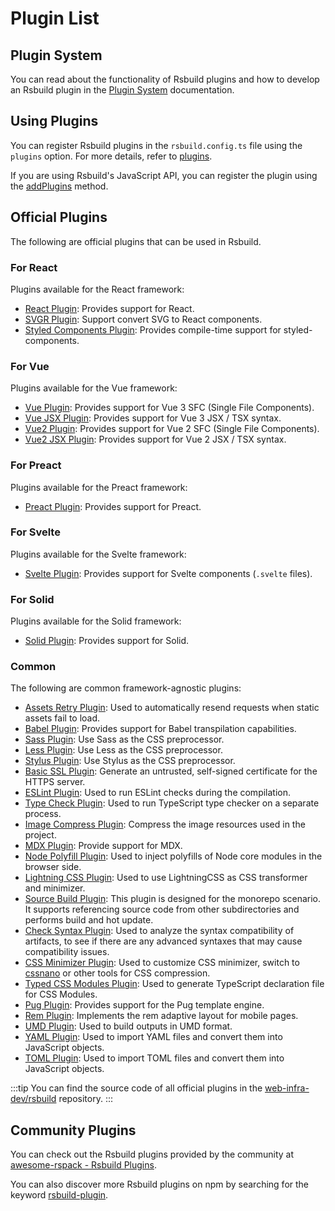 # Plugin List

## Plugin System

You can read about the functionality of Rsbuild plugins and how to develop an Rsbuild plugin in the [Plugin System](/plugins/dev/index) documentation.

## Using Plugins

You can register Rsbuild plugins in the `rsbuild.config.ts` file using the `plugins` option. For more details, refer to [plugins](/config/plugins).

If you are using Rsbuild's JavaScript API, you can register the plugin using the [addPlugins](/api/javascript-api/instance#rsbuildaddplugins) method.

## Official Plugins

The following are official plugins that can be used in Rsbuild.

### For React

Plugins available for the React framework:

- [React Plugin](/plugins/list/plugin-react): Provides support for React.
- [SVGR Plugin](/plugins/list/plugin-svgr): Support convert SVG to React components.
- [Styled Components Plugin](/plugins/list/plugin-styled-components): Provides compile-time support for styled-components.

### For Vue

Plugins available for the Vue framework:

- [Vue Plugin](/plugins/list/plugin-vue): Provides support for Vue 3 SFC (Single File Components).
- [Vue JSX Plugin](/plugins/list/plugin-vue-jsx): Provides support for Vue 3 JSX / TSX syntax.
- [Vue2 Plugin](/plugins/list/plugin-vue2): Provides support for Vue 2 SFC (Single File Components).
- [Vue2 JSX Plugin](/plugins/list/plugin-vue2-jsx): Provides support for Vue 2 JSX / TSX syntax.

### For Preact

Plugins available for the Preact framework:

- [Preact Plugin](/plugins/list/plugin-preact): Provides support for Preact.

### For Svelte

Plugins available for the Svelte framework:

- [Svelte Plugin](/plugins/list/plugin-svelte): Provides support for Svelte components (`.svelte` files).

### For Solid

Plugins available for the Solid framework:

- [Solid Plugin](/plugins/list/plugin-solid): Provides support for Solid.

### Common

The following are common framework-agnostic plugins:

- [Assets Retry Plugin](/plugins/list/plugin-assets-retry): Used to automatically resend requests when static assets fail to load.
- [Babel Plugin](/plugins/list/plugin-babel): Provides support for Babel transpilation capabilities.
- [Sass Plugin](/plugins/list/plugin-sass): Use Sass as the CSS preprocessor.
- [Less Plugin](/plugins/list/plugin-less): Use Less as the CSS preprocessor.
- [Stylus Plugin](/plugins/list/plugin-stylus): Use Stylus as the CSS preprocessor.
- [Basic SSL Plugin](/plugins/list/plugin-basic-ssl): Generate an untrusted, self-signed certificate for the HTTPS server.
- [ESLint Plugin](/plugins/list/plugin-eslint): Used to run ESLint checks during the compilation.
- [Type Check Plugin](/plugins/list/plugin-type-check): Used to run TypeScript type checker on a separate process.
- [Image Compress Plugin](/plugins/list/plugin-image-compress): Compress the image resources used in the project.
- [MDX Plugin](/plugins/list/plugin-mdx): Provide support for MDX.
- [Node Polyfill Plugin](/plugins/list/plugin-node-polyfill): Used to inject polyfills of Node core modules in the browser side.
- [Lightning CSS Plugin](/plugins/list/plugin-lightningcss): Used to use LightningCSS as CSS transformer and minimizer.
- [Source Build Plugin](/plugins/list/plugin-source-build): This plugin is designed for the monorepo scenario. It supports referencing source code from other subdirectories and performs build and hot update.
- [Check Syntax Plugin](/plugins/list/plugin-check-syntax): Used to analyze the syntax compatibility of artifacts, to see if there are any advanced syntaxes that may cause compatibility issues.
- [CSS Minimizer Plugin](/plugins/list/plugin-css-minimizer): Used to customize CSS minimizer, switch to [cssnano](https://github.com/cssnano/cssnano) or other tools for CSS compression.
- [Typed CSS Modules Plugin](/plugins/list/plugin-typed-css-modules): Used to generate TypeScript declaration file for CSS Modules.
- [Pug Plugin](/plugins/list/plugin-pug): Provides support for the Pug template engine.
- [Rem Plugin](/plugins/list/plugin-rem): Implements the rem adaptive layout for mobile pages.
- [UMD Plugin](/plugins/list/plugin-umd): Used to build outputs in UMD format.
- [YAML Plugin](/plugins/list/plugin-yaml): Used to import YAML files and convert them into JavaScript objects.
- [TOML Plugin](/plugins/list/plugin-toml): Used to import TOML files and convert them into JavaScript objects.

:::tip
You can find the source code of all official plugins in the [web-infra-dev/rsbuild](https://github.com/web-infra-dev/rsbuild) repository.
:::

## Community Plugins

You can check out the Rsbuild plugins provided by the community at [awesome-rspack - Rsbuild Plugins](https://github.com/web-infra-dev/awesome-rspack?tab=readme-ov-file#rsbuild-plugins).

You can also discover more Rsbuild plugins on npm by searching for the keyword [rsbuild-plugin](https://www.npmjs.com/search?q=rsbuild-plugin&ranking=popularity).
